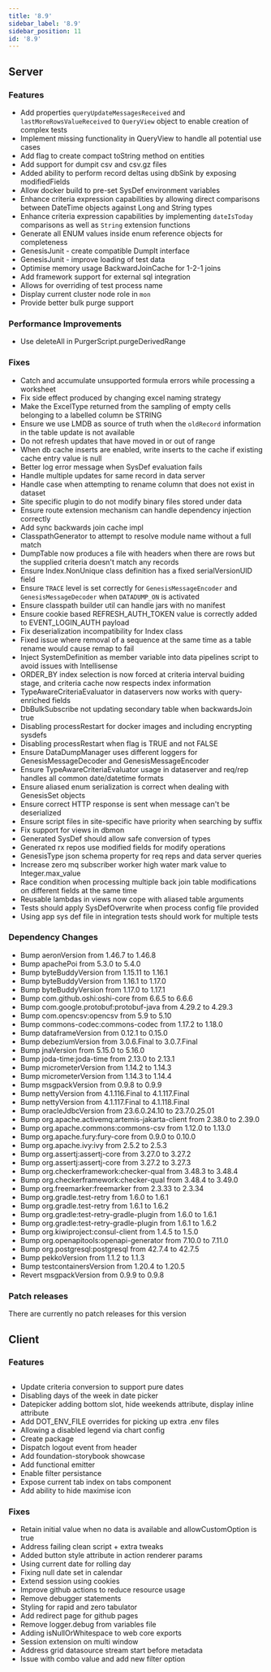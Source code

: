 ```yaml
---
title: '8.9'
sidebar_label: '8.9'
sidebar_position: 11
id: '8.9'
---
```


## Server

### Features

* Add properties `queryUpdateMessagesReceived` and `lastMoreRowsValueReceived` to `QueryView` object to enable creation of complex tests 
* Implement missing functionality in QueryView to handle all potential use cases 
* Add flag to create compact toString method on entities 
* Add support for dumpit csv and csv.gz files 
* Added ability to perform record deltas using dbSink by exposing modifiedFields 
* Allow docker build to pre-set SysDef environment variables 
* Enhance criteria expression capabilities by allowing direct comparisons between DateTime objects against Long and String types 
* Enhance criteria expression capabilities by implementing `dateIsToday` comparisons as well as `String` extension functions 
* Generate all ENUM values inside enum reference objects for completeness 
* GenesisJunit - create compatible DumpIt interface 
* GenesisJunit - improve loading of test data 
* Optimise memory usage BackwardJoinCache for 1-2-1 joins 
* Add framework support for external sql integration 
* Allows for overriding of test process name 
* Display current cluster node role in `mon` 
* Provide better bulk purge support 

### Performance Improvements

* Use deleteAll in PurgerScript.purgeDerivedRange 

### Fixes

* Catch and accumulate unsupported formula errors while processing a worksheet 
* Fix side effect produced by changing excel naming strategy 
* Make the ExcelType returned from the sampling of empty cells belonging to a labelled column be STRING 
* Ensure we use LMDB as source of truth when the `oldRecord` information in the table update is not available 
* Do not refresh updates that have moved in or out of range 
* When db cache inserts are enabled, write inserts to the cache if existing cache entry value is null 
* Better log error message when SysDef evaluation fails 
* Handle multiple updates for same record in data server 
* Handle case when attempting to rename column that does not exist in dataset 
* Site specific plugin to do not modify binary files stored under data 
* Ensure route extension mechanism can handle dependency injection correctly 
* Add sync backwards join cache impl 
* ClasspathGenerator to attempt to resolve module name without a full match 
* DumpTable now produces a file with headers when there are rows but the supplied criteria doesn't match any records 
* Ensure Index.NonUnique class definition has a fixed serialVersionUID field 
* Ensure `TRACE` level is set correctly for `GenesisMessageEncoder` and `GenesisMessageDecoder` when `DATADUMP_ON` is activated 
* Ensure classpath builder util can handle jars with no manifest 
* Ensure cookie based REFRESH_AUTH_TOKEN value is correctly added to EVENT_LOGIN_AUTH payload 
* Fix deserialization incompatibility for Index class 
* Fixed issue where removal of a sequence at the same time as a table rename would cause remap to fail 
* Inject SystemDefinition as member variable into data pipelines script to avoid issues with Intellisense 
* ORDER_BY index selection is now forced at criteria interval buiding stage, and criteria cache now respects index information 
* TypeAwareCriteriaEvaluator in dataservers now works with query-enriched fields 
* DbBulkSubscribe not updating secondary table when backwardsJoin true 
* Disabling processRestart for docker images and including encrypting sysdefs 
* Disabling processRestart when flag is TRUE and not FALSE 
* Ensure DataDumpManager uses different loggers for GenesisMessageDecoder and GenesisMessageEncoder 
* Ensure TypeAwareCriteriaEvaluator usage in dataserver and req/rep handles all common date/datetime formats 
* Ensure aliased enum serialization is correct when dealing with GenesisSet objects 
* Ensure correct HTTP response is sent when message can't be deserialized 
* Ensure script files in site-specific have priority when searching by suffix 
* Fix support for views in dbmon 
* Generated SysDef should allow safe conversion of types 
* Generated rx repos use modified fields for modify operations 
* GenesisType json schema property for req reps and data server queries 
* Increase zero mq subscriber worker high water mark value to Integer.max_value 
* Race condition when processing multiple back join table modifications on different fields at the same time 
* Reusable lambdas in views now cope with aliased table arguments 
* Tests should apply SysDefOverwrite when process config file provided 
* Using app sys def file in integration tests should work for multiple tests 

### Dependency Changes

* Bump aeronVersion from 1.46.7 to 1.46.8 
* Bump apachePoi from 5.3.0 to 5.4.0 
* Bump byteBuddyVersion from 1.15.11 to 1.16.1 
* Bump byteBuddyVersion from 1.16.1 to 1.17.0 
* Bump byteBuddyVersion from 1.17.0 to 1.17.1 
* Bump com.github.oshi:oshi-core from 6.6.5 to 6.6.6 
* Bump com.google.protobuf:protobuf-java from 4.29.2 to 4.29.3 
* Bump com.opencsv:opencsv from 5.9 to 5.10 
* Bump commons-codec:commons-codec from 1.17.2 to 1.18.0 
* Bump dataframeVersion from 0.12.1 to 0.15.0 
* Bump debeziumVersion from 3.0.6.Final to 3.0.7.Final 
* Bump jnaVersion from 5.15.0 to 5.16.0 
* Bump joda-time:joda-time from 2.13.0 to 2.13.1 
* Bump micrometerVersion from 1.14.2 to 1.14.3 
* Bump micrometerVersion from 1.14.3 to 1.14.4 
* Bump msgpackVersion from 0.9.8 to 0.9.9 
* Bump nettyVersion from 4.1.116.Final to 4.1.117.Final 
* Bump nettyVersion from 4.1.117.Final to 4.1.118.Final 
* Bump oracleJdbcVersion from 23.6.0.24.10 to 23.7.0.25.01 
* Bump org.apache.activemq:artemis-jakarta-client from 2.38.0 to 2.39.0 
* Bump org.apache.commons:commons-csv from 1.12.0 to 1.13.0 
* Bump org.apache.fury:fury-core from 0.9.0 to 0.10.0 
* Bump org.apache.ivy:ivy from 2.5.2 to 2.5.3 
* Bump org.assertj:assertj-core from 3.27.0 to 3.27.2 
* Bump org.assertj:assertj-core from 3.27.2 to 3.27.3 
* Bump org.checkerframework:checker-qual from 3.48.3 to 3.48.4 
* Bump org.checkerframework:checker-qual from 3.48.4 to 3.49.0 
* Bump org.freemarker:freemarker from 2.3.33 to 2.3.34 
* Bump org.gradle.test-retry from 1.6.0 to 1.6.1 
* Bump org.gradle.test-retry from 1.6.1 to 1.6.2 
* Bump org.gradle:test-retry-gradle-plugin from 1.6.0 to 1.6.1 
* Bump org.gradle:test-retry-gradle-plugin from 1.6.1 to 1.6.2 
* Bump org.kiwiproject:consul-client from 1.4.5 to 1.5.0 
* Bump org.openapitools:openapi-generator from 7.10.0 to 7.11.0 
* Bump org.postgresql:postgresql from 42.7.4 to 42.7.5 
* Bump pekkoVersion from 1.1.2 to 1.1.3 
* Bump testcontainersVersion from 1.20.4 to 1.20.5 
* Revert msgpackVersion from 0.9.9 to 0.9.8 


### Patch releases

There are currently no patch releases for this version



## Client

### Features

## 

* Update criteria conversion to support pure dates 
* Disabling days of the week in date picker 
* Datepicker adding bottom slot, hide weekends attribute, display inline attribute 
* Add DOT_ENV_FILE overrides for picking up extra .env files 
* Allowing a disabled legend via chart config 
* Create package 
* Dispatch logout event from header 
* Add foundation-storybook showcase 
* Add functional emitter 
* Enable filter persistance 
* Expose current tab index on tabs component 
* Add ability to hide maximise icon 

### Fixes

* Retain initial value when no data is available and allowCustomOption is true
* Address failing clean script + extra tweaks 
* Added button style attribute in action renderer params 
* Using current date for rolling day 
* Fixing null date set in calendar
* Extend session using cookies 
* Improve github actions to reduce resource usage 
* Remove debugger statements 
* Styling for rapid and zero tabulator 
* Add redirect page for github pages 
* Remove logger.debug from variables file 
* Adding isNullOrWhitespace to web core exports 
* Session extension on multi window 
* Address grid datasource stream start before metadata 
* Issue with combo value and add new filter option 
